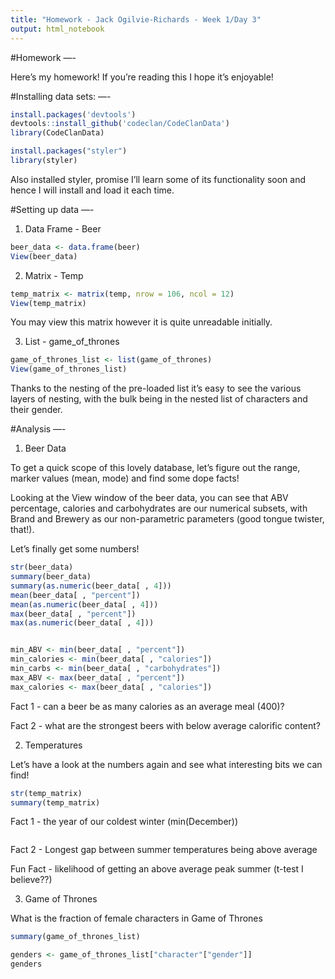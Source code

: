 ```yaml
---
title: "Homework - Jack Ogilvie-Richards - Week 1/Day 3"
output: html_notebook
---
```


#Homework ----

Here's my homework! If you're reading this I hope it's enjoyable!

#Installing data sets: ----

```r
install.packages('devtools')
devtools::install_github('codeclan/CodeClanData')
library(CodeClanData)
```

```r
install.packages("styler")
library(styler)
```

Also installed styler, promise I'll learn some of its functionality soon and hence I will install and load it each time. 


#Setting up data ----

1. Data Frame - Beer

```r
beer_data <- data.frame(beer)
View(beer_data)
```

2. Matrix - Temp

```r
temp_matrix <- matrix(temp, nrow = 106, ncol = 12)
View(temp_matrix)
```

You may view this matrix however it is quite unreadable initially. 


3. List - game_of_thrones

```r
game_of_thrones_list <- list(game_of_thrones)
View(game_of_thrones_list)
```

Thanks to the nesting of the pre-loaded list it's easy to see the various layers of nesting, with the bulk being in the nested list of characters and their gender. 

#Analysis ----

1. Beer Data

To get a quick scope of this lovely database, let's figure out the range, marker values (mean, mode) and find some dope facts! 

Looking at the View window of the beer data, you can see that ABV percentage, calories and carbohydrates are our numerical subsets, with Brand and Brewery as our non-parametric parameters (good tongue twister, that!). 

Let's finally get some numbers!

```r
str(beer_data)
summary(beer_data)
summary(as.numeric(beer_data[ , 4]))
mean(beer_data[ , "percent"])
mean(as.numeric(beer_data[ , 4]))
max(beer_data[ , "percent"])
max(as.numeric(beer_data[ , 4]))



```

```r
min_ABV <- min(beer_data[ , "percent"])
min_calories <- min(beer_data[ , "calories"])
min_carbs <- min(beer_data[ , "carbohydrates"])
max_ABV <- max(beer_data[ , "percent"])
max_calories <- max(beer_data[ , "calories"])


```


Fact 1 - can a beer be as many calories as an average meal (400)?

Fact 2 - what are the strongest beers with below average calorific content?


2. Temperatures

Let's have a look at the numbers again and see what interesting bits we can find!

```r
str(temp_matrix)
summary(temp_matrix)


```

Fact 1 - the year of our coldest winter (min(December))

```r

```


Fact 2 - Longest gap between summer temperatures being above average

Fun Fact - likelihood of getting an above average peak summer (t-test I believe??)






3. Game of Thrones


What is the fraction of female characters in Game of Thrones


```r
summary(game_of_thrones_list)

genders <- game_of_thrones_list["character"["gender"]]
genders
```













